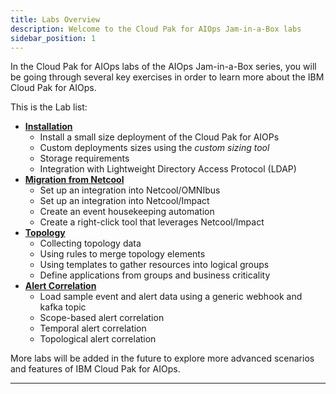```yaml
---
title: Labs Overview
description: Welcome to the Cloud Pak for AIOps Jam-in-a-Box labs
sidebar_position: 1
---
```


In the Cloud Pak for AIOps labs of the AIOps Jam-in-a-Box series, you will be going through
several key exercises in order to learn more about the IBM Cloud Pak for AIOps.

This is the Lab list:

- [**Installation**](../install-lab/1-introduction/index.mdx)
  - Install a small size deployment of the Cloud Pak for AIOPs
  - Custom deployments sizes using the _custom sizing tool_
  - Storage requirements
  - Integration with Lightweight Directory Access Protocol (LDAP)
- [**Migration from Netcool**](../netcool-migration/1-introduction/index.mdx)
  - Set up an integration into Netcool/OMNIbus
  - Set up an integration into Netcool/Impact
  - Create an event housekeeping automation
  - Create a right-click tool that leverages Netcool/Impact
- [**Topology**](../topology-lab/1-introduction/index.mdx)
  - Collecting topology data
  - Using rules to merge topology elements
  - Using templates to gather resources into logical groups
  - Define applications from groups and business criticality
- [**Alert Correlation**](../alert-lab/1-introduction/index.mdx)
  - Load sample event and alert data using a generic webhook and kafka topic
  - Scope-based alert correlation
  - Temporal alert correlation
  - Topological alert correlation

More labs will be added in the future to explore more advanced scenarios and
features of IBM Cloud Pak for AIOps.

---

